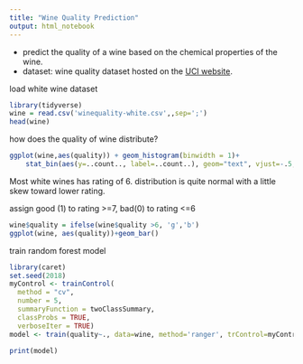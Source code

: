 ```yaml
---
title: "Wine Quality Prediction"
output: html_notebook
---
```

- predict the quality of a wine based on the chemical properties of the wine.
- dataset: wine quality dataset hosted on the <a href="https://archive.ics.uci.edu/ml/datasets/Wine+Quality">UCI website</a>. 

load white wine dataset
```r
library(tidyverse)
wine = read.csv('winequality-white.csv',,sep=';')
head(wine)
```
how does the quality of wine distribute?
```r
ggplot(wine,aes(quality)) + geom_histogram(binwidth = 1)+
    stat_bin(aes(y=..count.., label=..count..), geom="text", vjust=-.5,binwidth = 1) 
```
Most white wines has rating of 6. distribution is quite normal with a little skew toward lower rating. 

assign good (1) to rating >=7, bad(0) to rating <=6
```r
wine$quality = ifelse(wine$quality >6, 'g','b')
ggplot(wine, aes(quality))+geom_bar()
```

train random forest model
```r
library(caret)
set.seed(2018)
myControl <- trainControl(
  method = "cv",
  number = 5,  
  summaryFunction = twoClassSummary,
  classProbs = TRUE, 
  verboseIter = TRUE)
model <- train(quality~., data=wine, method='ranger', trControl=myControl)

```
```r
print(model)
```

